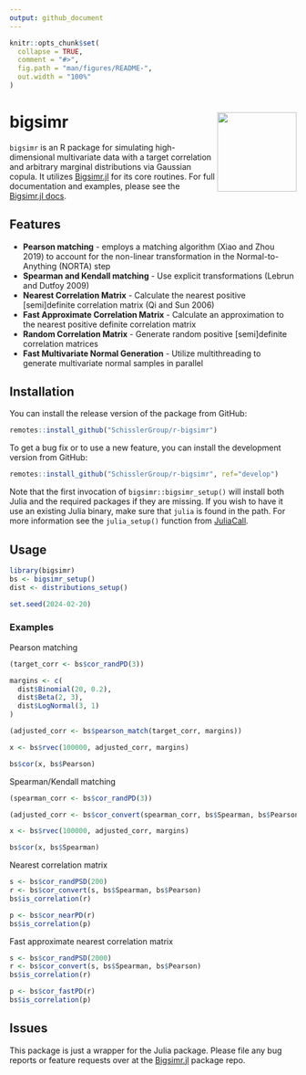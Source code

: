 ```yaml
---
output: github_document
---
```


<!-- README.md is generated from README.Rmd. Please edit that file -->

```r
knitr::opts_chunk$set(
  collapse = TRUE,
  comment = "#>",
  fig.path = "man/figures/README-",
  out.width = "100%"
)
```

# bigsimr <a href='https://github.com/SchisslerGroup/r-bigsimr'><img src='man/figures/logo.png' align="right" height="139" /></a>

`bigsimr` is an R package for simulating high-dimensional multivariate data with a target correlation and arbitrary marginal distributions via Gaussian copula. It utilizes [Bigsimr.jl](https://github.com/SchisslerGroup/Bigsimr.jl) for its core routines. For full documentation and examples, please see the [Bigsimr.jl docs](https://SchisslerGroup.github.io/Bigsimr.jl/stable/).

## Features

* **Pearson matching** - employs a matching algorithm (Xiao and Zhou 2019) to account for the non-linear transformation in the Normal-to-Anything (NORTA) step
* **Spearman and Kendall matching** - Use explicit transformations (Lebrun and Dutfoy 2009)
* **Nearest Correlation Matrix** - Calculate the nearest positive [semi]definite correlation matrix (Qi and Sun 2006)
* **Fast Approximate Correlation Matrix** - Calculate an approximation to the nearest positive definite correlation matrix
* **Random Correlation Matrix** - Generate random positive [semi]definite correlation matrices
* **Fast Multivariate Normal Generation** - Utilize multithreading to generate multivariate normal samples in parallel

## Installation

You can install the release version of the package from GitHub:

```r
remotes::install_github("SchisslerGroup/r-bigsimr")
```

To get a bug fix or to use a new feature, you can install the development version from GitHub:

```r
remotes::install_github("SchisslerGroup/r-bigsimr", ref="develop")
```

Note that the first invocation of `bigsimr::bigsimr_setup()` will install both Julia
and the required packages if they are missing. If you wish to have it use an existing Julia binary, make sure that `julia` is found in the path. For more information see the `julia_setup()` function from [JuliaCall](https://github.com/Non-Contradiction/JuliaCall).

## Usage

```r
library(bigsimr)
bs <- bigsimr_setup()
dist <- distributions_setup()

set.seed(2024-02-20)
```

### Examples

Pearson matching

```r
(target_corr <- bs$cor_randPD(3))

margins <- c(
  dist$Binomial(20, 0.2), 
  dist$Beta(2, 3), 
  dist$LogNormal(3, 1)
)

(adjusted_corr <- bs$pearson_match(target_corr, margins))

x <- bs$rvec(100000, adjusted_corr, margins)

bs$cor(x, bs$Pearson)
```

Spearman/Kendall matching

```r
(spearman_corr <- bs$cor_randPD(3))

(adjusted_corr <- bs$cor_convert(spearman_corr, bs$Spearman, bs$Pearson))

x <- bs$rvec(100000, adjusted_corr, margins)

bs$cor(x, bs$Spearman)
```

Nearest correlation matrix

```r
s <- bs$cor_randPSD(200)
r <- bs$cor_convert(s, bs$Spearman, bs$Pearson)
bs$is_correlation(r)
```

```r
p <- bs$cor_nearPD(r)
bs$is_correlation(p)
```

Fast approximate nearest correlation matrix

```r
s <- bs$cor_randPSD(2000)
r <- bs$cor_convert(s, bs$Spearman, bs$Pearson)
bs$is_correlation(r)
```

```r
p <- bs$cor_fastPD(r)
bs$is_correlation(p)
```

## Issues

This package is just a wrapper for the Julia package. Please file any bug reports or feature requests over at the [Bigsimr.jl](https://github.com/SchisslerGroup/Bigsimr.jl/issues) package repo.
